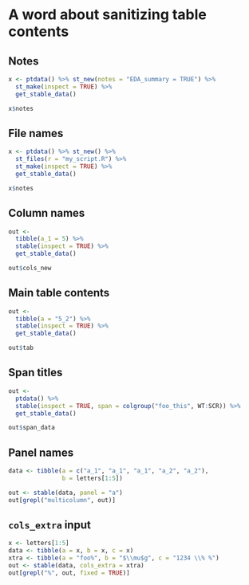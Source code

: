 
# A word about sanitizing table contents


## Notes

```r
x <- ptdata() %>% st_new(notes = "EDA_summary = TRUE") %>% 
  st_make(inspect = TRUE) %>% 
  get_stable_data() 

x$notes
```


\clearpage

## File names

```r
x <- ptdata() %>% st_new() %>% 
  st_files(r = "my_script.R") %>% 
  st_make(inspect = TRUE) %>% 
  get_stable_data() 

x$notes
```


## Column names 

```r
out <- 
  tibble(a_1 = 5) %>% 
  stable(inspect = TRUE) %>% 
  get_stable_data()

out$cols_new
```

## Main table contents

```r
out <- 
  tibble(a = "5_2") %>% 
  stable(inspect = TRUE) %>% 
  get_stable_data()

out$tab
```

## Span titles

```r
out <- 
  ptdata() %>% 
  stable(inspect = TRUE, span = colgroup("foo_this", WT:SCR)) %>% 
  get_stable_data()

out$span_data
```


## Panel names

```r
data <- tibble(a = c("a_1", "a_1", "a_1", "a_2", "a_2"), 
               b = letters[1:5])

out <- stable(data, panel = "a") 
out[grepl("multicolumn", out)]
```

## `cols_extra` input

```r
x <- letters[1:5]
data <- tibble(a = x, b = x, c = x)
xtra <- tibble(a = "foo%", b = "$\\mu$g", c = "1234 \\% %")
out <- stable(data, cols_extra = xtra)
out[grepl("%", out, fixed = TRUE)]
```

\clearpage
